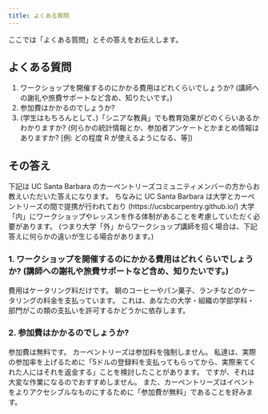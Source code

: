 ```yaml
---
title: よくある質問
---
```


ここでは「よくある質問」とその答えをお伝えします。

## よくある質問

1. ワークショップを開催するのにかかる費用はどれくらいでしょうか? (講師への謝礼や旅費サポートなど含め、知りたいです。)
2. 参加費はかかるのでしょうか?
3. (学生はもちろんとして、)「シニアな教員」でも教育効果がどのくらいあるかわかりますか? (何らかの統計情報とか、参加者アンケートとかまとめ情報はありますか? [例: どの程度 R が使えるようになる、等])

## その答え

下記は UC Santa Barbara のカーペントリーズコミュニティメンバーの方からお教えいただいた答えになります。
ちなみに UC Santa Barbara は大学とカーペントリーズの間で提携が行われており (https://ucsbcarpentry.github.io/) 
大学「内」にワークショップやレッスンを作る体制があることを考慮していただく必要があります。
(つまり大学「外」からワークショップ講師を招く場合は、下記答えに何らかの違いが生じる場合があります。)

### 1. ワークショップを開催するのにかかる費用はどれくらいでしょうか? (講師への謝礼や旅費サポートなど含め、知りたいです。)

費用はケータリング料だけです。
朝のコーヒーやパン菓子、ランチなどのケータリングの料金を支払っています。
これは、あなたの大学・組織の学部学科・部門がこの類の支払いを許可するかどうかに依存します。

### 2. 参加費はかかるのでしょうか?

参加費は無料です。
カーペントリーズは参加料を強制しません。
私達は、実際の参加率を上げるために「5ドルの登録料を支払ってもらってから、実際来てくれた人にはそれを返金する」ことを検討したことがあります。
ですが、それは大変な作業になるのでおすすめしません。
また、カーペントリーズはイベントをよりアクセシブルなものにするために「参加費が無料」であることを好みます。

